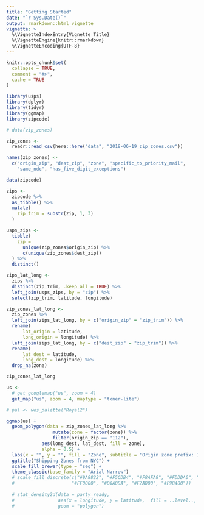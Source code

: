 ```yaml
---
title: "Getting Started"
date: "`r Sys.Date()`"
output: rmarkdown::html_vignette
vignette: >
  %\VignetteIndexEntry{Vignette Title}
  %\VignetteEngine{knitr::rmarkdown}
  %\VignetteEncoding{UTF-8}
---
```


```r
knitr::opts_chunk$set(
  collapse = TRUE,
  comment = "#>",
  cache = TRUE
)
```

```r
library(usps)
library(dplyr)
library(tidyr)
library(ggmap)
library(zipcode)
```

```r
# data(zip_zones)

zip_zones <- 
  readr::read_csv(here::here("data", "2018-06-19_zip_zones.csv"))

names(zip_zones) <- 
  c("origin_zip", "dest_zip", "zone", "specific_to_priority_mail",
    "same_ndc", "has_five_digit_exceptions")
```


```r
data(zipcode)

zips <- 
  zipcode %>% 
  as_tibble() %>% 
  mutate(
    zip_trim = substr(zip, 1, 3)
  )
```

```r
usps_zips <-
  tibble(
    zip =
      unique(zip_zones$origin_zip) %>% 
      c(unique(zip_zones$dest_zip)) 
  ) %>% 
  distinct()
```


```r
zips_lat_long <- 
  zips %>% 
  distinct(zip_trim, .keep_all = TRUE) %>% 
  left_join(usps_zips, by = "zip") %>% 
  select(zip_trim, latitude, longitude)
```


```r
zip_zones_lat_long <- 
  zip_zones %>% 
  left_join(zips_lat_long, by = c("origin_zip" = "zip_trim")) %>% 
  rename(
      lat_origin = latitude,
      long_origin = longitude) %>% 
  left_join(zips_lat_long, by = c("dest_zip" = "zip_trim")) %>% 
  rename(
      lat_dest = latitude,
      long_dest = longitude) %>% 
  drop_na(zone)

zip_zones_lat_long
```


```r
us <- 
  # get_googlemap("us", zoom = 4)
  get_map("us", zoom = 4, maptype = "toner-lite")
```


```r
# pal <- wes_palette("Royal2")

ggmap(us) +
  geom_polygon(data = zip_zones_lat_long %>% 
                 mutate(zone = factor(zone)) %>% 
                 filter(origin_zip == "112"), 
             aes(long_dest, lat_dest, fill = zone),
             alpha = 0.5) +
  labs(x = "", y = "", fill = "Zone", subtitle = "Origin zone prefix: 112") +
  ggtitle("Shipping Zones from NYC") +
  scale_fill_brewer(type = "seq") +
  theme_classic(base_family = "Arial Narrow")
  # scale_fill_discrete(c("#9A8822", "#F5CDB4", "#F8AFA8", "#FDDDA0", "#74A089",
  #                     "#FF0000", "#00A08A", "#F2AD00", "#F98400"))
  
  # stat_density2d(data = party_ready, 
  #                aes(x = longitude, y = latitude,  fill = ..level.., alpha = ..level..), 
  #                geom = "polygon")
```


<br>
